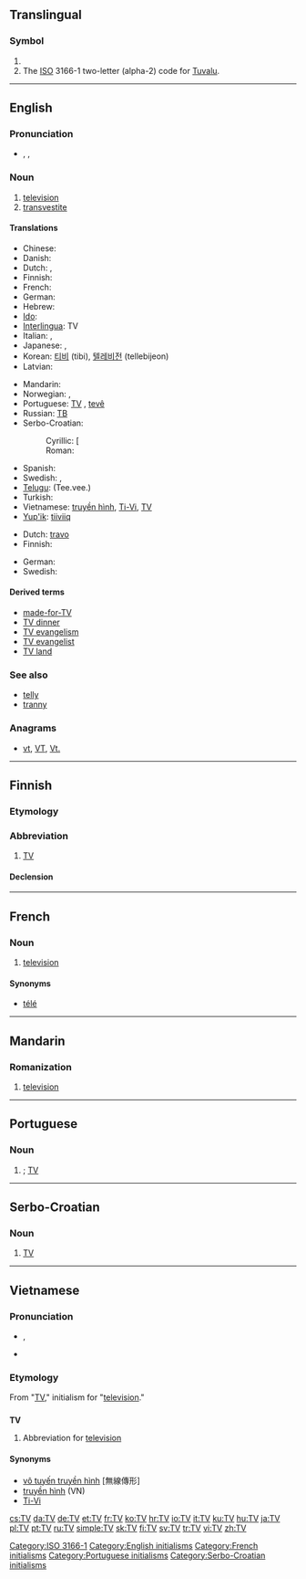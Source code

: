 {{also|tv|.tv}}
==Translingual==
{{wikipedia|dab=TV (disambiguation)|TV}}

===Symbol===
{{head|mul|symbol}}

# {{SI-unit-abb|tera|volt|[[electromotive force]]}}
# The [[ISO]] 3166-1 two-letter (alpha-2) code for [[Tuvalu]].

[[Category:ISO 3166-1]]

----

==English==

===Pronunciation===
* {{enPR|tē'vē'}}, {{IPA|/ˈtiːˈviː/}}, {{SAMPA|/%ti:"vi:/}}

===Noun===
{{en-noun}}

# [[television]]
# [[transvestite]]

====Translations====
{{trans-top|abbreviation for television}}
* Chinese: {{zh-tsp|電視|电视|diànshì}}
* Danish: {{t+|da|tv|n}}
* Dutch: {{t+|nl|tv|f}}, {{t-|nl|teevee|f}}
* Finnish: {{t+|fi|TV}}
* French: {{t+|fr|télé|f}}
* German: {{t+|de|TV|n}}
* Hebrew: {{t+|he|טלוויזיה|f|tr=televizia}}
* [[Ido]]: {{t+|io|TV|xs=Ido}}
* [[Interlingua]]: TV
* Italian: {{t+|it|TV|f}}, {{t-|it|tivù|f}}
* Japanese: {{t+|ja|テレビ|tr=terebi}}, {{t|ja|テレビジョン|tr=terebijon|sc=Jpan}}
* Korean: [[티비]] (tibi), [[텔레비전]] (tellebijeon)
* Latvian: {{t-|lv|TV|xs=Latvian}}
{{trans-mid}}
* Mandarin: {{t-|cmn|TV}}
* Norwegian: {{t-|no|TV}}, {{t-|no|teve}}
* Portuguese: [[TV#Portuguese|TV]] {{f}}, [[tevê]] {{f}}
* Russian: [[ТВ#Russian|ТВ]] {{unicode|(tɛvɛ́)}} {{n}}
* Serbo-Croatian:
*: Cyrillic: [{{t|sh|ТВ|sc=Cyrl}}
*: Roman: {{t|sh|TV}}
* Spanish: {{t-|es|tele}}
* Swedish: {{t+|sv|tv}}, {{t+|sv|teve}}
* [[Telugu]]: {{t|te|టీ.వీ.}} (Tee.vee.)
* Turkish: {{t|tr|TV}}
* Vietnamese: [[truyền hình]], [[Ti-Vi]], [[TV#Vietnamese|TV]]
* [[Yup'ik]]: [[tiiviiq]]
{{trans-bottom}}

{{trans-top|abbreviation for transvestite}}
* Dutch: [[travo]] {{m}}
* Finnish: {{t+|fi|transu}}
{{trans-mid}}
* German: {{t|de|Transe|f}}
* Swedish: {{t+|sv|T}}
{{trans-bottom}}

====Derived terms====
* [[made-for-TV]]
* [[TV dinner]]
* [[TV evangelism]]
* [[TV evangelist]]
* [[TV land]]

===See also===
* [[telly]]
* [[tranny]]

===Anagrams===
* [[vt#English|vt]], [[VT#English|VT]], [[Vt.#English|Vt.]]

[[Category:English initialisms]]
----

==Finnish==

===Etymology===
{{term|televisio||television}}

===Abbreviation===
{{fi-abbr}}

# [[TV#English|TV]] {{gloss|abbreviation for television}}

====Declension====
{{fi-decl<!--

-->|type=filee<!--

-->|nom_sg=TV<!--
-->|gen_sg=TV:n<!--
-->|par_sg=TV:tä<!--
-->|ine_sg=TV:ssä<!--
-->|ela_sg=TV:stä<!--
-->|ill_sg=TV:seen<!--
-->|ade_sg=TV:llä<!--
-->|abl_sg=TV:ltä<!--
-->|all_sg=TV:llä<!--
-->|ess_sg=TV:nä<!--
-->|tra_sg=TV:ksi<!--
-->|abe_sg=TV:ttä<!--

-->|nom_pl=TV:t<!--
-->|gen_pl=TV:iden<!--
-->|par_pl=TV:itä<!--
-->|ine_pl=TV:issä<!--
-->|ela_pl=TV:istä<!--
-->|ill_pl=TV:isiin<!--
-->|ade_pl=TV:illä<!--
-->|abl_pl=TV:iltä<!--
-->|all_pl=TV:ille<!--
-->|ess_pl=TV:inä<!--
-->|tra_pl=TV:iksi<!--
-->|ins_pl=TV:in<!--
-->|abe_pl=TV:ittä<!--
-->|com_pl=TV:ineen<!--
-->}}

----

==French==

===Noun===
{{fr-noun-inv|f}}

# {{Canada|and|Belgium|informal|lang=fr}} [[television]]

====Synonyms====
* [[télé]]

[[Category:French initialisms]]
----

==Mandarin==

===Romanization===
{{cmn-noun|p|pin=TV|pint=tv|tas=TV}}

# [[television]]

----

==Portuguese==

===Noun===
{{head|pt|noun|g=f}}

# {{initialism of|televisão|lang=pt|nodot=1}}; [[TV#English|TV]]

[[Category:Portuguese initialisms]]
----

==Serbo-Croatian==

===Noun===
{{sh-noun|g=m|r|ТВ}}

# [[TV#English|TV]]

[[Category:Serbo-Croatian initialisms]]
----

==Vietnamese==

===Pronunciation===
* {{IPA|/ˈtiːˈviː/|lang=vi}}, {{SAMPA|/"ti:"vi:/}}
* {{homophones|Ti-Vi}}

===Etymology===
From {{etyl|en|vi}} "[[TV#English|TV]]," initialism for "[[television]]."

==={{abbreviation|Vietnamese}}===
'''TV'''

# Abbreviation for [[television]]

====Synonyms====
* [[vô tuyến truyền hình]] [無線傳形]
* [[truyền hình]] (VN)
* [[Ti-Vi]]

[[cs:TV]]
[[da:TV]]
[[de:TV]]
[[et:TV]]
[[fr:TV]]
[[ko:TV]]
[[hr:TV]]
[[io:TV]]
[[it:TV]]
[[ku:TV]]
[[hu:TV]]
[[ja:TV]]
[[pl:TV]]
[[pt:TV]]
[[ru:TV]]
[[simple:TV]]
[[sk:TV]]
[[fi:TV]]
[[sv:TV]]
[[tr:TV]]
[[vi:TV]]
[[zh:TV]]